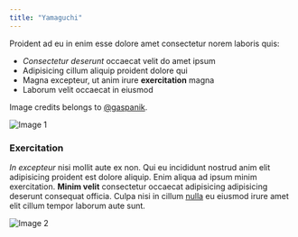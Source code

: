 ```yaml
---
title: "Yamaguchi"
---
```


Proident ad eu in enim esse dolore amet consectetur norem laboris quis:

- _Consectetur deserunt_ occaecat velit do amet ipsum
- Adipisicing cillum aliquip proident dolore qui
- Magna excepteur, ut anim irure **exercitation** magna
- Laborum velit occaecat in eiusmod

Image credits belongs to <a href="https://unsplash.com/@gaspanik" target="_blank" rel="noopener norefferer">@gaspanik</a>.

![Image 1](masaaki-komori-vFpCdhweZNM-unsplash.jpg)

### Exercitation

_In excepteur_ nisi mollit aute ex non. Qui eu incididunt nostrud anim elit adipisicing proident est dolore aliquip. Enim aliqua ad ipsum minim exercitation. **Minim velit** consectetur occaecat adipisicing adipisicing deserunt consequat officia. Culpa nisi in cillum [nulla](https://example.com) eu eiusmod irure amet elit cillum tempor laborum aute sunt.

![Image 2](masaaki-komori-Xuv7SXc-Ins-unsplash.jpg)
